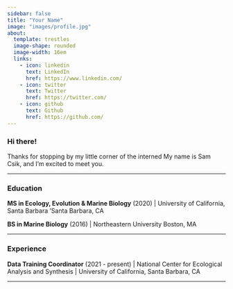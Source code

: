 ```yaml
---
sidebar: false
title: "Your Name"
image: "images/profile.jpg"
about:
  template: trestles
  image-shape: rounded
  image-width: 16em
  links:
    - icon: linkedin 
      text: LinkedIn
      href: https://www.linkedin.com/
    - icon: twitter
      text: Twitter
      href: https://twitter.com/
    - icon: github
      text: Github
      href: https://github.com/
---
```


### Hi there!

Thanks for stopping by my little corner of the interned My name is Sam Csik, and I'm excited to meet you.

---

### Education 
**MS in Ecology, Evolution & Marine Biology** (2020) | University of California, Santa Barbara 'Santa Barbara, CA

**BS in Marine Biology** (2016) | Northeastern University Boston, MA 

---

### Experience 

**Data Training Coordinator** (2021 - present) | National Center for Ecological Analysis and Synthesis | University of California, Santa Barbara, CA 

---